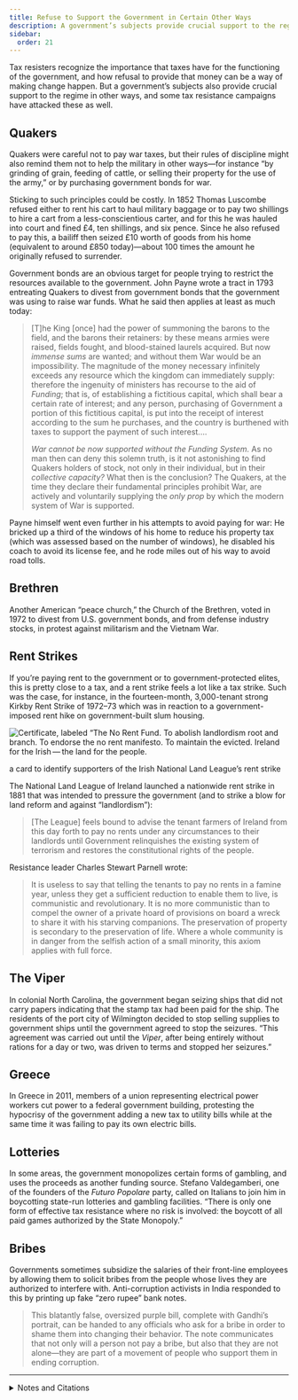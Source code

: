 ```yaml
---
title: Refuse to Support the Government in Certain Other Ways
description: A government’s subjects provide crucial support to the regime in other ways than through taxes.
sidebar:
  order: 21
---
```


Tax resisters recognize the importance that taxes have for the functioning of the government, and how refusal to provide that money can be a way of making change happen.
But a government’s subjects also provide crucial support to the regime in other ways, and some tax resistance campaigns have attacked these as well.

## <Badge text="Example" size="medium" /> Quakers

Quakers were careful not to pay war taxes, but their rules of discipline might also remind them not to help the military in other ways—for instance “by grinding of grain, feeding of cattle, or selling their property for the use of the army,” or by purchasing government bonds for war.

Sticking to such principles could be costly.
In 1852 Thomas Luscombe refused either to rent his cart to haul military baggage or to pay two shillings to hire a cart from a less-conscientious carter, and for this he was hauled into court and fined £4, ten shillings, and six pence.
Since he also refused to pay this, a bailiff then seized £10 worth of goods from his home (equivalent to around £850 today)—about 100 times the amount he originally refused to surrender.

Government bonds are an obvious target for people trying to restrict the resources available to the government.
John Payne wrote a tract in 1793 entreating Quakers to divest from government bonds that the government was using to raise war funds.
What he said then applies at least as much today:

> [T]he King [once] had the power of summoning the barons to the field, and the barons their retainers: by these means armies were raised, fields fought, and blood-stained laurels acquired.
> But now <em>immense sums</em> are wanted; and without them War would be an impossibility.
> The magnitude of the money necessary infinitely exceeds any resource which the kingdom can immediately supply: therefore the ingenuity of ministers has recourse to the aid of <i>Funding</i>; that is, of establishing a fictitious capital, which shall bear a certain rate of interest; and any person, purchasing of Government a portion of this fictitious capital, is put into the receipt of interest according to the sum he purchases, and the country is burthened with taxes to support the payment of such interest.…
>
> <em>War cannot be now supported without the Funding System.</em>
> As no man then can deny this solemn truth, is it not astonishing to find Quakers holders of stock, not only in their individual, but in their <em>collective capacity?</em>
> What then is the conclusion?
> The Quakers, at the time they declare their fundamental principles prohibit War, are actively and voluntarily supplying the <em>only prop</em> by which the modern system of War is supported.

Payne himself went even further in his attempts to avoid paying for war:
He bricked up a third of the windows of his home to reduce his property tax (which was assessed based on the number of windows), he disabled his coach to avoid its license fee, and he rode miles out of his way to avoid road tolls.

## <Badge text="Example" size="medium" /> Brethren

Another American “peace church,” the Church of the Brethren, voted in 1972 to divest from U.S. government bonds, and from defense industry stocks, in protest against militarism and the Vietnam War.

## <Badge text="Example" size="medium" /> Rent Strikes

If you’re paying rent to the government or to government-protected elites, this is pretty close to a tax, and a rent strike feels a lot like a tax strike.
Such was the case, for instance, in the fourteen-month, 3,000-tenant strong Kirkby Rent Strike of 1972–73 which was in reaction to a government-imposed rent hike on government-built slum housing.

![Certificate, labeled “The No Rent Fund. To abolish landlordism root and branch. To endorse the no rent manifesto. To maintain the evicted. Ireland for the Irish — the land for the people.](../../../assets/no-rent-fund.gif)
<figcaption>a card to identify supporters of the Irish National Land League’s rent strike</figcaption>

The National Land League of Ireland launched a nationwide rent strike in 1881 that was intended to pressure the government (and to strike a blow for land reform and against “landlordism”):

> [The League] feels bound to advise the tenant farmers of Ireland from this day forth to pay no rents under any circumstances to their landlords until Government relinquishes the existing system of terrorism and restores the constitutional rights of the people.

Resistance leader Charles Stewart Parnell wrote:

> It is useless to say that telling the tenants to pay no rents in a famine year, unless they get a sufficient reduction to enable them to live, is communistic and revolutionary.
> It is no more communistic than to compel the owner of a private hoard of provisions on board a wreck to share it with his starving companions.
> The preservation of property is secondary to the preservation of life.
> Where a whole community is in danger from the selfish action of a small minority, this axiom applies with full force.

## <Badge text="Example" size="medium" /> The Viper

In colonial North Carolina, the government began seizing ships that did not carry papers indicating that the stamp tax had been paid for the ship.
The residents of the port city of Wilmington decided to stop selling supplies to government ships until the government agreed to stop the seizures.
“This agreement was carried out until the <i>Viper</i>, after being entirely without rations for a day or two, was driven to terms and stopped her seizures.”

## <Badge text="Example" size="medium" /> Greece

In Greece in 2011, members of a union representing electrical power workers cut power to a federal government building, protesting the hypocrisy of the government adding a new tax to utility bills while at the same time it was failing to pay its own electric bills.

## <Badge text="Example" size="medium" /> Lotteries

In some areas, the government monopolizes certain forms of gambling, and uses the proceeds as another funding source.
Stefano Valdegamberi, one of the founders of the <i>Futuro Popolare</i> party, called on Italians to join him in boycotting state-run lotteries and gambling facilities.
“There is only one form of effective tax resistance where no risk is involved: the boycott of all paid games authorized by the State Monopoly.”

## <Badge text="Example" size="medium" /> Bribes

Governments sometimes subsidize the salaries of their front-line employees by allowing them to solicit bribes from the people whose lives they are authorized to interfere with.
Anti-corruption activists in India responded to this by printing up fake “zero rupee” bank notes.

> This blatantly false, oversized purple bill, complete with Gandhi’s portrait, can be handed to any officials who ask for a bribe in order to shame them into changing their behavior.
> The note communicates that not only will a person not pay a bribe, but also that they are not alone—they are part of a movement of people who support them in ending corruption.

<hr />

<details>
<summary>Notes and Citations</summary>

* Philadelphia Yearly Meeting “Attend to Your Tender Scruples” <i>American Quaker War Tax Resistance</i>, 2nd ed. (2011) p. 145
* “The Seizure of the Friends’ Goods” <i>The British Friend</i> December 1852, p. 302
* Pacificus (pseud. for Payne, John) “To the Society of the People Called Quakers” 13 May 1793
* Smith, H.E. <i>Annals of Smith of Cantley, Balby, and Doncaster, County York</i> (1878) [pp. 26–27](https://archive.org/details/annalssmithcant00smitgoog/page/n37/mode/1up)
* “From the General Board” <i>Messenger</i> 1 May 1972, p. 6
* “Kirkby Rent Strike 1972 (Documentary)” Working Class Self Organization’s blog, 8 April 2012
* “Ireland” <i>Donahoe’s Magazine</i> December 1881, p. 569
* Parnell, Charles Stewart “Refuse to Pay Extortionate Rents” in Gross, David (ed.) <i>We Won’t Pay: A Tax Resistance Reader</i> (2008) p. 266
* Saunders, William L. <i>Lessons from Our North Carolina Records</i> (1889) [pp. 10–11](https://archive.org/details/lessonsfromourno00saun/page/10/mode/1up)
* “Protesting Greek power workers cut ministry supply” Associated Press 16 November 2011
* [“Valdegamberi (consigl. reg. Veneto): ‘Boicottiamo tutti i giochi di Stato’ ”](https://www.jamma.it/politica/valdegamberi-consigl-reg-veneto-boicottiamo-tutti-i-giochi-di-stato-43157) <i>jamma.it</i>
* Guinard, Antoine [“How a non-profit in India is fighting corruption with fake money”](https://theworld.org/stories/2016/05/06/how-non-profit-india-fighting-corruption-fake-money) <i>Public Radio International</i>

</details>
